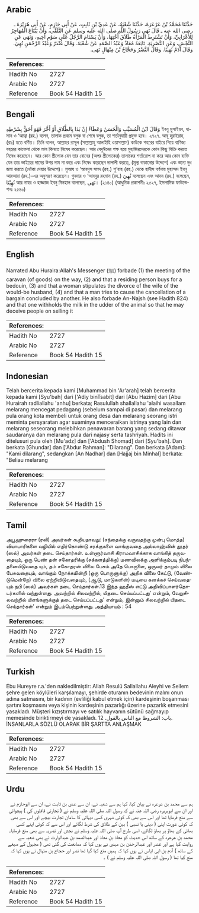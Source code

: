 ## Arabic


<div dir="rtl" lang="ar" style={{fontSize:'larger',backgroundColor:'#f8f9fa',padding:20}}>
حَدَّثَنَا مُحَمَّدُ بْنُ عَرْعَرَةَ، حَدَّثَنَا شُعْبَةُ، عَنْ عَدِيِّ بْنِ ثَابِتٍ، عَنْ أَبِي حَازِمٍ، عَنْ أَبِي هُرَيْرَةَ ـ رضى الله عنه ـ قَالَ نَهَى رَسُولُ اللَّهِ صلى الله عليه وسلم عَنِ التَّلَقِّي، وَأَنْ يَبْتَاعَ الْمُهَاجِرُ لِلأَعْرَابِيِّ، وَأَنْ تَشْتَرِطَ الْمَرْأَةُ طَلاَقَ أُخْتِهَا، وَأَنْ يَسْتَامَ الرَّجُلُ عَلَى سَوْمِ أَخِيهِ، وَنَهَى عَنِ النَّجْشِ، وَعَنِ التَّصْرِيَةِ‏.‏ تَابَعَهُ مُعَاذٌ وَعَبْدُ الصَّمَدِ عَنْ شُعْبَةَ‏.‏ وَقَالَ غُنْدَرٌ وَعَبْدُ الرَّحْمَنِ نُهِيَ‏.‏ وَقَالَ آدَمُ نُهِينَا‏.‏ وَقَالَ النَّضْرُ وَحَجَّاجُ بْنُ مِنْهَالٍ نَهَى‏.‏
</div>
<div style={{backgroundColor:'#f8f9fa',padding:20, marginBottom: 10}}><table> <thead> <tr> <th>References:</th> <th></th> </tr> </thead> <tbody><tr><td>Hadith No</td><td>2727</td></tr><tr><td>Arabic No</td><td>2727</td></tr><tr><td>Reference</td><td>Book 54 Hadith 15</td></tr></tbody></table></div>

## Bengali


<div dir="ltr" lang="bn" style={{fontSize:'larger',backgroundColor:'#f8f9fa',padding:20}}>
وَقَالَ ابْنُ الْمُسَيَّبِ وَالْحَسَنُ وَعَطَاءٌ إِنْ بَدَا بِالطَّلَاقِ أَوْ أَخَّرَ فَهُوَ أَحَقُّ بِشَرْطِهِ ইবনু মুসাইয়ব, হাসান ও ‘আত্বা (রহ.) বলেন, তালাক প্রথমে বলুক বা শেষে বলুক, তা শর্তানুযায়ী প্রযুক্ত হবে। ২৭২৭. আবূ হুরাইরাহ্ (রাঃ) হতে বর্ণিত। তিনি বলেন, আল্লাহর রাসূল (সাল্লাল্লাহু আলাইহি ওয়াসাল্লাম) কাউকে শহরের বাইরে গিয়ে বাণিজ্য বহরের কাফেলা থেকে মাল কিনতে নিষেধ করেছেন। আর বেদুঈনের পক্ষ হয়ে মুহাজিরদেরকে কোন কিছু বিক্রি করতে নিষেধ করেছেন। আর কোন স্ত্রীলোক যেন তার বোনের (অপর স্ত্রীলোকের) তালাকের শর্তারোপ না করে আর কোন ব্যক্তি যেন তার ভাইয়ের দামের উপর দাম না করে এবং নিষেধ করেছেন দালালী করতে, (মূল্য বাড়ানোর উদ্দেশে) এবং স্তন্যে দুধ জমা করতে (ধোঁকা দেয়ার উদ্দেশে)। মুআয ও ‘আবদুস সমদ (রহ.) শু‘বাহ (রহ.) থেকে হাদীস বর্ণনায় মুহাম্মদ ইবনু আরআরা (রহ.)-এর অনুসরণ করেছেন। গুনদার ও ‘আবদুর রহমান (রহ.) نُهِيَ বলেছেন এবং আদম (রহ.) বলেছেন, نُهِيْنَا আর নাযর ও হাজ্জাজ ইবনু মিনহাল বলেছেন, نَهَى। (২১৪০) (আধুনিক প্রকাশনীঃ ২৫২৭, ইসলামিক ফাউন্ডেশনঃ ২৫৪০)
</div>
<div style={{backgroundColor:'#f8f9fa',padding:20, marginBottom: 10}}><table> <thead> <tr> <th>References:</th> <th></th> </tr> </thead> <tbody><tr><td>Hadith No</td><td>2727</td></tr><tr><td>Arabic No</td><td>2727</td></tr><tr><td>Reference</td><td>Book 54 Hadith 15</td></tr></tbody></table></div>

## English


<div dir="ltr" lang="en" style={{fontSize:'larger',backgroundColor:'#f8f9fa',padding:20}}>
Narrated Abu Huraira:Allah's Messenger (ﷺ) forbade (1) the meeting of the caravan (of goods) on the way, (2) and that a residing person buys for a bedouin, (3) and that a woman stipulates the divorce of the wife of the would-be husband, (4) and that a man tries to cause the cancellation of a bargain concluded by another. He also forbade An-Najsh (see Hadith 824) and that one withholds the milk in the udder of the animal so that he may deceive people on selling it
</div>
<div style={{backgroundColor:'#f8f9fa',padding:20, marginBottom: 10}}><table> <thead> <tr> <th>References:</th> <th></th> </tr> </thead> <tbody><tr><td>Hadith No</td><td>2727</td></tr><tr><td>Arabic No</td><td>2727</td></tr><tr><td>Reference</td><td>Book 54 Hadith 15</td></tr></tbody></table></div>

## Indonesian


<div dir="ltr" lang="id" style={{fontSize:'larger',backgroundColor:'#f8f9fa',padding:20}}>
Telah bercerita kepada kami [Muhammad bin 'Ar'arah] telah bercerita kepada kami [Syu'bah] dari ['Adiy binTsabit] dari [Abu Hazim] dari [Abu Hurairah radliallahu 'anhu] berkata; Rasulullah shallallahu 'alaihi wasallam melarang mencegat pedagang (sebelum sampai di pasar) dan melarang pula orang kota membeli untuk orang desa dan melarang seorang istri meminta persyaratan agar suaminya menceraikan istrinya yang lain dan melarang seseorang melebihkan penawaran barang yang sedang ditawar saudaranya dan melarang pula dari najasy serta tashriyah. Hadits ini ditelusuri pula oleh [Mu'adz] dan ['Abdush Shomad] dari [Syu'bah]. Dan berkata [Ghundar] dan ['Abdur Rahman]: "Dilarang". Dan berkata [Adam]: "Kami dilarang", sedangkan [An Nadhar] dan [Hajjaj bin Minhal] berkata: "Beliau melarang
</div>
<div style={{backgroundColor:'#f8f9fa',padding:20, marginBottom: 10}}><table> <thead> <tr> <th>References:</th> <th></th> </tr> </thead> <tbody><tr><td>Hadith No</td><td>2727</td></tr><tr><td>Arabic No</td><td>2727</td></tr><tr><td>Reference</td><td>Book 54 Hadith 15</td></tr></tbody></table></div>

## Tamil


<div dir="ltr" lang="ta" style={{fontSize:'larger',backgroundColor:'#f8f9fa',padding:20}}>
அபூஹுரைரா (ரலி) அவர்கள் கூறியதாவது: (சந்தைக்கு வருவதற்கு முன்பு மொத்த) வியாபாரிகளை வழியில் எதிர்கொண்டு சரக்குகளை வாங்குவதை அல்லாஹ்வின் தூதர் (ஸல்) அவர்கள் தடை செய்தார்கள். உள்ளூர்வாசி கிராமவாசிக்காக வாங்கித் தருவதையும், ஒரு பெண் தன் சகோதரிக்கு (சக்களத்திக்கு) மணவிலக்கு அளிக்கும்படி நிபந்தனையிடுவதை யும், தம் சகோதரன் விலை பேசும் அதே பொருளை, ஒருவர் தாமும் விலை பேசுவதையும், வாங்கும் நோக்கமின்றி (ஒரு பொருளுக்கு) அதிக விலை கேட்டு, (வேண்டுமென்றே) விலை ஏற்றிவிடுவதையும், (ஆடு, மாடுகளின்) மடியை கனக்கச் செய்வதையும் நபி (ஸல்) அவர்கள் தடை செய்தார்கள்.13 இந்த ஹதீஸ் எட்டு அறிவிப்பாளர்தொடர்களில் வந்துள்ளது. அவற்றில் சிலவற்றில், யிதடை செய்யப்பட்டது’ என்றும், வேறுசிலவற்றில் யிஎங்களுக்குத் தடை செய்யப்பட்டது’ என்றும், இன்னும் சிலவற்றில் யிதடை செய்தார்கள்’ என்றும் இடம்பெற்றுள்ளது. அத்தியாயம் : 54
</div>
<div style={{backgroundColor:'#f8f9fa',padding:20, marginBottom: 10}}><table> <thead> <tr> <th>References:</th> <th></th> </tr> </thead> <tbody><tr><td>Hadith No</td><td>2727</td></tr><tr><td>Arabic No</td><td>2727</td></tr><tr><td>Reference</td><td>Book 54 Hadith 15</td></tr></tbody></table></div>

## Turkish


<div dir="ltr" lang="tr" style={{fontSize:'larger',backgroundColor:'#f8f9fa',padding:20}}>
Ebu Hureyre r.a.'den nakledilmiştir: Allah Resulü Sallallahu Aleyhi ve Sellem şehre gelen köylüleri karşılamayı, şehirde oturanın bedevinin malını onun adına satmasını, bir kadının (evliliği kabul etmek için) kardeşinin boşanması şartını koşmasını veya kişinin kardeşinin pazarlığı üzerine pazarlık etmesini yasakladı. Müşteri kızıştırmayı ve satılık hayvanın sütünü sağmayıp memesinde biriktirmeyi de yasakladı. باب: الشروط مع الناس بالقول. 12. İNSANLARLA SÖZLÜ OLARAK BİR ŞARTTA ANLAŞMAK
</div>
<div style={{backgroundColor:'#f8f9fa',padding:20, marginBottom: 10}}><table> <thead> <tr> <th>References:</th> <th></th> </tr> </thead> <tbody><tr><td>Hadith No</td><td>2727</td></tr><tr><td>Arabic No</td><td>2727</td></tr><tr><td>Reference</td><td>Book 54 Hadith 15</td></tr></tbody></table></div>

## Urdu


<div dir="rtl" lang="ur" style={{fontSize:'larger',backgroundColor:'#f8f9fa',padding:20}}>
ہم سے محمد بن عرعرہ نے بیان کیا، کہا ہم سے شعبہ نے، ان سے عدی بن ثابت نے، ان سے ابوحازم نے اور ان سے ابوہریرہ رضی اللہ عنہ نے کہ رسول اللہ صلی اللہ علیہ وسلم نے ( تجارتی قافلوں کی ) پیشوائی سے منع فرمایا تھا اور اس سے بھی کہ کوئی شہری کسی دیہاتی کا سامان تجارت بیچے اور اس سے بھی کہ کوئی عورت اپنی ( دینی یا نسبی ) بہن کے طلاق کی شرط لگائے اور اس سے کہ کوئی اپنے کسی بھائی کے بھاؤ پر بھاؤ لگائے، اسی طرح آپ صلی اللہ علیہ وسلم نے نجش اور تصریہ سے بھی منع فرمایا۔ محمد بن عرعرہ کے ساتھ اس حدیث کو معاذ بن معاذ اور عبدالصمد بن عبدالوارث نے بھی شعبہ سے روایت کیا ہے اور غندر اور عبدالرحمٰن بن مہدی نے یوں کہا کہ ممانعت کی گئی تھی ( مجہول کے صیغے کے ساتھ ) آدم بن ابی ایاس نے یوں کہا کہ ہمیں منع کیا گیا تھا نضر اور حجاج بن منہال نے یوں کہا کہ منع کیا تھا ( رسول اللہ صلی اللہ علیہ وسلم نے ) ۔
</div>
<div style={{backgroundColor:'#f8f9fa',padding:20, marginBottom: 10}}><table> <thead> <tr> <th>References:</th> <th></th> </tr> </thead> <tbody><tr><td>Hadith No</td><td>2727</td></tr><tr><td>Arabic No</td><td>2727</td></tr><tr><td>Reference</td><td>Book 54 Hadith 15</td></tr></tbody></table></div>